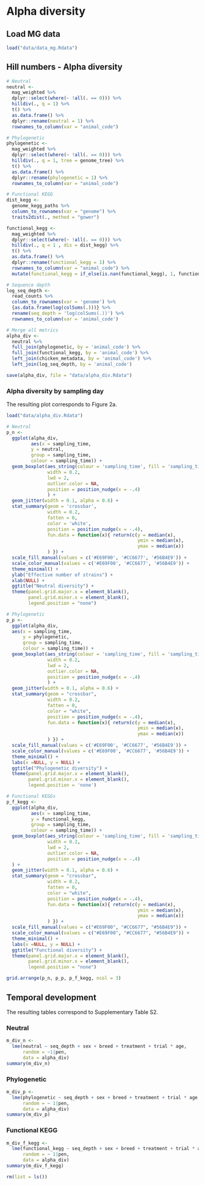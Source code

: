 # Alpha diversity

## Load MG data

```r
load("data/data_mg.Rdata")
```

## Hill numbers - Alpha diversity

```r
# Neutral
neutral <-
  mag_weighted %>% 
  dplyr::select(where(~ !all(. == 0))) %>% 
  hilldiv(., q = 1) %>%
  t() %>%
  as.data.frame() %>%
  dplyr::rename(neutral = 1) %>%
  rownames_to_column(var = "animal_code")

# Phylogenetic
phylogenetic <-
  mag_weighted %>% 
  dplyr::select(where(~ !all(. == 0))) %>%
  hilldiv(., q = 1, tree = genome_tree) %>%
  t() %>%
  as.data.frame() %>%
  dplyr::rename(phylogenetic = 1) %>%
  rownames_to_column(var = "animal_code")

# Functional KEGG
dist_kegg <-
  genome_kegg_paths %>%
  column_to_rownames(var = "genome") %>%
  traits2dist(., method = "gower")

functional_kegg <-
  mag_weighted %>%
  dplyr::select(where(~ !all(. == 0))) %>%
  hilldiv(., q = 1 , dis = dist_kegg) %>%
  t() %>%
  as.data.frame() %>%
  dplyr::rename(functional_kegg = 1) %>%
  rownames_to_column(var = "animal_code") %>%
  mutate(functional_kegg = if_else(is.nan(functional_kegg), 1, functional_kegg))

# Sequence depth
log_seq_depth <-
  read_counts %>%
  column_to_rownames(var = 'genome') %>%  
  {as.data.frame(log(colSums(.)))} %>%
  rename(seq_depth = 'log(colSums(.))') %>%
  rownames_to_column(var = 'animal_code')

# Merge all metrics
alpha_div <-
  neutral %>%
  full_join(phylogenetic, by = 'animal_code') %>%
  full_join(functional_kegg, by = 'animal_code') %>%
  left_join(chicken_metadata, by = 'animal_code') %>%
  left_join(log_seq_depth, by = 'animal_code')
```

```r
save(alpha_div, file = "data/alpha_div.Rdata")
```

### Alpha diversity by sampling day 

The resulting plot corresponds to Figure 2a.

```r
load("data/alpha_div.Rdata")

# Neutral
p_n <- 
  ggplot(alpha_div,
         aes(x = sampling_time,
         y = neutral,
         group = sampling_time,
         colour = sampling_time)) +
  geom_boxplot(aes_string(colour = 'sampling_time', fill = 'sampling_time'),
               width = 0.2,
               lwd = 2,
               outlier.color = NA,
               position = position_nudge(x = -.4)
               ) +
  geom_jitter(width = 0.1, alpha = 0.6) +
  stat_summary(geom = 'crossbar',
               width = 0.2,
               fatten = 0,
               color = 'white',
               position = position_nudge(x = -.4),
               fun.data = function(x){ return(c(y = median(x),
                                                ymin = median(x),
                                                ymax = median(x))
               ) }) +
  scale_fill_manual(values = c('#E69F00', '#CC6677', '#56B4E9')) +
  scale_color_manual(values = c('#E69F00', '#CC6677', '#56B4E9')) +
  theme_minimal() +
  ylab("Effective number of strains") +
  xlab(NULL) +
  ggtitle("Neutral diversity") +
  theme(panel.grid.major.x = element_blank(),
        panel.grid.minor.x = element_blank(),
        legend.position = "none")

# Phylogenetic
p_p <- 
  ggplot(alpha_div,
  aes(x = sampling_time,
      y = phylogenetic,
      group = sampling_time,
      colour = sampling_time)) +
  geom_boxplot(aes_string(colour = 'sampling_time', fill = 'sampling_time'),
               width = 0.2,
               lwd = 2,
               outlier.color = NA,
               position = position_nudge(x = -.4)
               ) +
  geom_jitter(width = 0.1, alpha = 0.6) +
  stat_summary(geom = "crossbar",
               width = 0.2,
               fatten = 0,
               color = "white",
               position = position_nudge(x = -.4),
               fun.data = function(x){ return(c(y = median(x),
                                                ymin = median(x),
                                                ymax = median(x))
               ) }) +
  scale_fill_manual(values = c('#E69F00', '#CC6677', '#56B4E9')) +
  scale_color_manual(values = c('#E69F00', '#CC6677', '#56B4E9')) +
  theme_minimal() +
  labs(x =NULL, y = NULL) +
  ggtitle("Phylogenetic diversity") +
  theme(panel.grid.major.x = element_blank(),
        panel.grid.minor.x = element_blank(),
        legend.position = 'none')

# Functional KEGGs
p_f_kegg <-
  ggplot(alpha_div,
         aes(x = sampling_time,
         y = functional_kegg,
         group = sampling_time,
         colour = sampling_time)) +
  geom_boxplot(aes_string(colour = 'sampling_time', fill = 'sampling_time'),
               width = 0.2,
               lwd = 2,
               outlier.color = NA,
               position = position_nudge(x = -.4)
  ) +
  geom_jitter(width = 0.1, alpha = 0.6) +
  stat_summary(geom = "crossbar",
               width = 0.2,
               fatten = 0,
               color = "white",
               position = position_nudge(x = -.4),
               fun.data = function(x){ return(c(y = median(x),
                                                ymin = median(x),
                                                ymax = median(x))
               ) }) +
  scale_fill_manual(values = c("#E69F00", "#CC6677", "#56B4E9")) +
  scale_color_manual(values = c("#E69F00", "#CC6677", "#56B4E9")) +
  theme_minimal() +
  labs(x =NULL, y = NULL) +
  ggtitle("Functional diversity") +
  theme(panel.grid.major.x = element_blank(),
        panel.grid.minor.x = element_blank(),
        legend.position = "none")

grid.arrange(p_n, p_p, p_f_kegg, ncol = 3)
```

## Temporal development

The resulting tables correspond to Supplementary Table S2.

### Neutral

```r
m_div_n <-
  lme(neutral ~ seq_depth + sex + breed + treatment + trial * age,
      random = ~1|pen,
      data = alpha_div)
summary(m_div_n)
```

### Phylogenetic

```r
m_div_p <-
  lme(phylogenetic ~ seq_depth + sex + breed + treatment + trial * age,
      random = ~ 1|pen,
      data = alpha_div)
summary(m_div_p)
```

### Functional KEGG

```r
m_div_f_kegg <-
  lme(functional_kegg ~ seq_depth + sex + breed + treatment + trial * age,
      random = ~ 1|pen,
      data = alpha_div)
summary(m_div_f_kegg)
```

```r
rm(list = ls())
```
